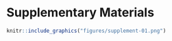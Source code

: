 # Supplementary Materials

```r
knitr::include_graphics("figures/supplement-01.png")
```

<!---
```r
knitr::include_graphics("figures/cbf_all-01.png")
```

```r
knitr::include_graphics("figures/alff_all-01.png")
```

```r
knitr::include_graphics("figures/reho_all-01.png")
```
--->
